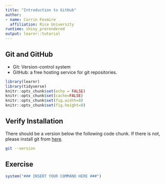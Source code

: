 ```yaml
---
title: "Introduction to GitHub"
author:
- name: Corrin Fosmire
  affiliation: Rice University
runtime: shiny_prerendered
output: learnr::tutorial
---
```


## Git and GitHub
 * Git: Version-control system
 * GitHub: a free hosting service for git repositories.
 
```r
library(learnr)
library(tidyverse)
knitr::opts_chunk$set(echo = FALSE)
knitr::opts_chunk$set(cache=FALSE)
knitr::opts_chunk$set(fig.width=8)
knitr::opts_chunk$set(fig.height=8)
```

 
## Verify Installation

There should be a version below the following code chunk. If there is not, please install git from [here](https://git-scm.com/).

```bash
git --version
```


## Exercise
```r
system("### INSERT YOUR COMMAND HERE ###")
```